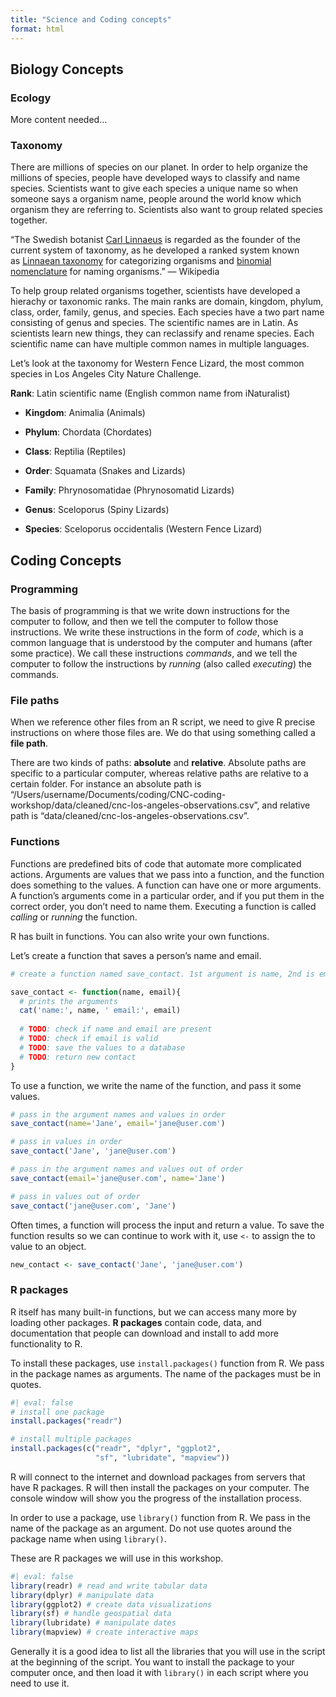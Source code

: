 ```yaml
---
title: "Science and Coding concepts"
format: html
---
```


## Biology Concepts

### Ecology

More content needed...

### Taxonomy

There are millions of species on our planet. In order to help organize the millions of species, people have developed ways to classify and name species. Scientists want to give each species a unique name so when someone says a organism name, people around the world know which organism they are referring to. Scientists also want to group related species together.

"The Swedish botanist [Carl Linnaeus](https://en.wikipedia.org/wiki/Carl_Linnaeus "Carl Linnaeus") is regarded as the founder of the current system of taxonomy, as he developed a ranked system known as [Linnaean taxonomy](https://en.wikipedia.org/wiki/Linnaean_taxonomy "Linnaean taxonomy") for categorizing organisms and [binomial nomenclature](https://en.wikipedia.org/wiki/Binomial_nomenclature "Binomial nomenclature") for naming organisms." — Wikipedia

To help group related organisms together, scientists have developed a hierachy or taxonomic ranks. The main ranks are domain, kingdom, phylum, class, order, family, genus, and species. Each species have a two part name consisting of genus and species. The scientific names are in Latin. As scientists learn new things, they can reclassify and rename species. Each scientific name can have multiple common names in multiple languages.

Let's look at the taxonomy for Western Fence Lizard, the most common species in Los Angeles City Nature Challenge.

**Rank**: Latin scientific name (English common name from iNaturalist)

-   **Kingdom**: Animalia (Animals)

-   **Phylum**: Chordata (Chordates)

-   **Class**: Reptilia (Reptiles)

-   **Order**: Squamata (Snakes and Lizards)

-   **Family**: Phrynosomatidae (Phrynosomatid Lizards)

-   **Genus**: Sceloporus (Spiny Lizards)

-   **Species**: Sceloporus occidentalis (Western Fence Lizard)

## Coding Concepts

### Programming

The basis of programming is that we write down instructions for the computer to follow, and then we tell the computer to follow those instructions. We write these instructions in the form of *code*, which is a common language that is understood by the computer and humans (after some practice). We call these instructions *commands*, and we tell the computer to follow the instructions by *running* (also called *executing*) the commands.

### File paths

When we reference other files from an R script, we need to give R precise instructions on where those files are. We do that using something called a **file path**.

There are two kinds of paths: **absolute** and **relative**. Absolute paths are specific to a particular computer, whereas relative paths are relative to a certain folder. For instance an absolute path is "/Users/username/Documents/coding/CNC-coding-workshop/data/cleaned/cnc-los-angeles-observations.csv", and relative path is "data/cleaned/cnc-los-angeles-observations.csv".

### Functions

Functions are predefined bits of code that automate more complicated actions. Arguments are values that we pass into a function, and the function does something to the values. A function can have one or more arguments. A function’s arguments come in a particular order, and if you put them in the correct order, you don’t need to name them. Executing a function is called *calling* or *running* the function.

R has built in functions. You can also write your own functions.

Let's create a function that saves a person's name and email.

```r

# create a function named save_contact. 1st argument is name, 2nd is email.

save_contact <- function(name, email){
  # prints the arguments
  cat('name:', name, ' email:', email)
  
  # TODO: check if name and email are present
  # TODO: check if email is valid
  # TODO: save the values to a database
  # TODO: return new contact
}

```

To use a function, we write the name of the function, and pass it some values.

```r
# pass in the argument names and values in order
save_contact(name='Jane', email='jane@user.com')

# pass in values in order
save_contact('Jane', 'jane@user.com')

# pass in the argument names and values out of order
save_contact(email='jane@user.com', name='Jane')

# pass in values out of order
save_contact('jane@user.com', 'Jane')
```

Often times, a function will process the input and return a value. To save the function results so we can continue to work with it,  use `<-` to assign the to value to an object. 

```r
new_contact <- save_contact('Jane', 'jane@user.com')
```

### R packages

R itself has many built-in functions, but we can access many more by loading other packages. **R packages** contain code, data, and documentation that people can download and install to add more functionality to R.

To install these packages, use `install.packages()` function from R. We pass in the package names as arguments. The name of the packages must be in quotes.

```r
#| eval: false
# install one package
install.packages("readr")

# install multiple packages
install.packages(c("readr", "dplyr", "ggplot2", 
                   "sf", "lubridate", "mapview"))
```

R will connect to the internet and download packages from servers that have R packages. R will then install the packages on your computer. The console window will show you the progress of the installation process.

In order to use a package, use `library()` function from R. We pass in the name of the package as an argument. Do not use quotes around the package name when using `library()`.

These are R packages we will use in this workshop.

```r
#| eval: false
library(readr) # read and write tabular data
library(dplyr) # manipulate data
library(ggplot2) # create data visualizations
library(sf) # handle geospatial data
library(lubridate) # manipulate dates
library(mapview) # create interactive maps
```

Generally it is a good idea to list all the libraries that you will use in the script at the beginning of the script. You want to install the package to your computer once, and then load it with `library()` in each script where you need to use it.
